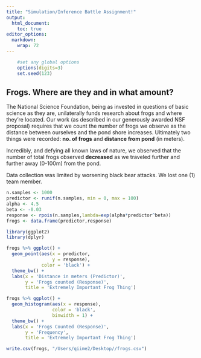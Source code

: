 ```yaml
---
title: "Simulation/Inference Battle Assignment!"
output:
  html_document:
    toc: true
editor_options: 
  markdown: 
    wrap: 72
---
```


<!-- To render the assignment in Rmarkdown, enter the command below in the R console -->

<!-- rmarkdown::render("SI_battle_assignment.Rmd") -->

```r
	#set any global options
	options(digits=3)
	set.seed(123)
```

## Frogs. Where are they and in what amount?

The National Science Foundation, being as invested in questions of basic
science as they are, unilaterally funds research about frogs and where
they're located. Our work (as described in our generously awarded NSF
proposal) requires that we count the number of frogs we observe as the
distance between ourselves and the pond shore increases. Ultimately two
things were recorded: **no. of frogs** and **distance from pond** (in
meters).

Incredibly, and defying all known laws of nature, we observed that the
number of total frogs observed **decreased** as we traveled further and
further away (0-100m) from the pond.

Data collection was limited by worsening black bear attacks. We lost one
(1) team member.

```r
n.samples <- 1000
predictor <- runif(n.samples, min = 0, max = 100)
alpha <- 4.5
beta <- -0.03
response <- rpois(n.samples,lambda=exp(alpha*predictor^beta))
frogs <- data.frame(predictor,response)

library(ggplot2)
library(dplyr)

frogs %>% ggplot() + 
  geom_point(aes(x = predictor, 
                 y = response), 
             color = 'black') +
  theme_bw() +
  labs(x = 'Distance in meters (Predictor)',
       y = 'Frogs counted (Response)',
       title = 'Extremely Important Frog Thing')
```

```r
frogs %>% ggplot() + 
  geom_histogram(aes(x = response), 
                 color = 'black',
                 binwidth = 1) +
  theme_bw() +
  labs(x = 'Frogs Counted (Response)',
       y = 'Frequency',
       title = 'Extremely Important Frog Thing')
```

```r
write.csv(frogs, "/Users/qiime2/Desktop//frogs.csv")
```
